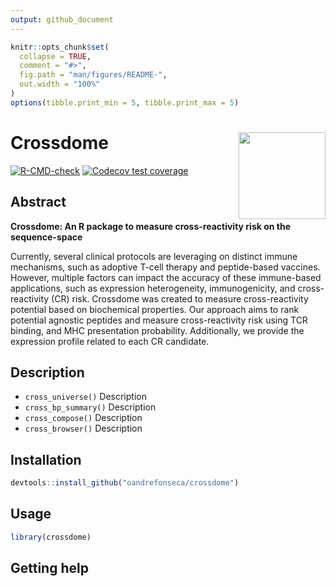 ```yaml
---
output: github_document
---
```


<!-- README.md is generated from README.Rmd. Please edit that file -->

```r
knitr::opts_chunk$set(
  collapse = TRUE,
  comment = "#>",
  fig.path = "man/figures/README-",
  out.width = "100%"
)
options(tibble.print_min = 5, tibble.print_max = 5)
```

# Crossdome <a href='https://XXX.XXXXXX.org'><img src='man/figures/logo.png' align="right" height="139" /></a>

<!-- badges: start -->
[![R-CMD-check](https://github.com/oandrefonseca/crossdome/workflows/R-CMD-check/badge.svg)](https://github.com/oandrefonseca/crossdome/actions)
[![Codecov test coverage](https://codecov.io/gh/oandrefonseca/crossdome/branch/main/graph/badge.svg)](https://codecov.io/gh/oandrefonseca/crossdome?branch=main)
<!-- badges: end -->
<br>

## Abstract

**Crossdome: An R package to measure cross-reactivity risk on the sequence-space**

Currently, several clinical protocols are leveraging on distinct immune mechanisms, such as adoptive T-cell therapy and peptide-based vaccines. However, multiple factors can impact the accuracy of these immune-based applications, such as expression heterogeneity, immunogenicity, and cross-reactivity (CR) risk. Crossdome was created to measure cross-reactivity potential based on biochemical properties. Our approach aims to rank potential agnostic peptides and measure cross-reactivity risk using TCR binding, and MHC presentation probability. Additionally, we provide the expression profile related to each CR candidate.

## Description

* `cross_universe()` Description
* `cross_bp_summary()` Description
* `cross_compose()` Description
* `cross_browser()` Description

## Installation

```r

devtools::install_github("oandrefonseca/crossdome")

```

## Usage

```r

library(crossdome)

```

## Getting help

